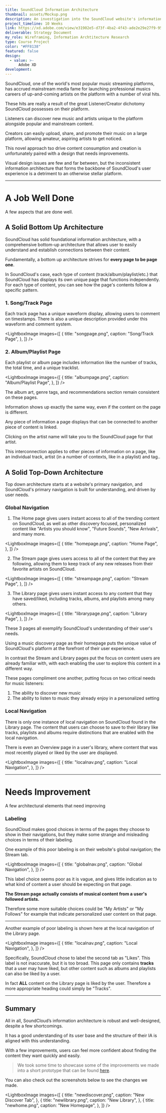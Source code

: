 ```yaml
---
title: SoundCloud Information Architecture
thumbnail: assets/Mockup.png
description: An investigation into the SoundCloud website's information architecture, it's strengths and shortcomings
project_timeline: 10 Weeks
link: https://xd.adobe.com/view/e31902e5-d73f-4ba2-4f43-ade2e29e27f9-9528/?fullscreen
deliverable: Strategy Document
my_role: Wireframing, Information Archtitecture Research
type: Course Project
color: "#FF8138"
featured: false
design: 
  - value: >-
      Adobe XD
development:
---
```


SoundCloud, one of the world's most popular music streaming platforms, has accrued mainstream media fame for launching professional musics careers of up-and-coming artists on the platform with a number of viral hits.

These hits are really a result of the great Listener/Creator dichotomy SoundCloud possesses on their platform.

Listeners can discover new music and artists unique to the platform alongside popular and mainstream content.

Creators can easily upload, share, and promote their music on a large platform, allowing amateur, aspiring artists to get noticed.

This novel approach tso drive content consumption and creation is unfortunately paired with a design that needs improvements.

Visual design issues are few and far between, but the inconsistent information architecture that forms the backbone of SoundCloud's
user experience is a detriment to an otherwise stellar platform.

---

# A Job Well Done

A few aspects that are done well.

## A Solid Bottom Up Architecture

SoundCloud has solid foundational information architecture, with a comprehensive bottom-up architecture that allows user
to easily understand and establish connections between their content.

Fundamentally, a bottom up architecture strives for **every page to be page one**.

In SoundCloud's case, each type of content (track/album/playlist/etc.) that SoundCloud has displays its own unique page that functions independently.
For each type of content, you can see how the page's contents follow a specific pattern.

### 1. Song/Track Page

Each track page has a unique waveform display, allowing users to comment on timestamps. There is also a unique description provided under this waveform and comment system.

<LightboxImage
  images={[
    {
      title: "songpage.png",
      caption: "Song/Track Page",
    },
  ]}
/>

### 2. Album/Playlist Page

Each playlist or album page includes information like the number of tracks, the total time, and a unique tracklist.

<LightboxImage
  images={[
    {
      title: "albumpage.png",
      caption: "Album/Playlist Page",
    },
  ]}
/>

The album art, genre tags, and recommendations section remain consistent on these pages.

Information shows up exactly the same way, even if the content on the page is different.

Any piece of information a page displays that can be connected to another piece of content is linked.

Clicking on the artist name will take you to the SoundCloud page for that artist.

This interconnection applies to other pieces of information on a page, like an individual track, artist (in a number of contexts, like in a playlist) and tag..

## A Solid Top-Down Architecture

Top down architecture starts at a website's primary navigation, and SoundCloud's primary navigation is built for understanding, and driven by user needs.

### Global Navigation

1. The Home page gives users instant access to all of the trending content on SoundCloud, as well as other discovery focused, personalized content like
   "Artists you should know", "Future Sounds", "New Arrivals", and many more.

<LightboxImage
  images={[
    {
      title: "homepage.png",
      caption: "Home Page",
    },
  ]}
/>

2. The Stream page gives users access to all of the content that they are following, allowing them to keep track of any new releases from their favorite artists on SoundCloud.

<LightboxImage
  images={[
    {
      title: "streampage.png",
      caption: "Stream Page",
    },
  ]}
/>

3. The Library page gives users instant access to any content that they have saved/liked, including tracks, albums, and playlists among many others.

<LightboxImage
  images={[
    {
      title: "librarypage.png",
      caption: "Library Page",
    },
  ]}
/>

These 3 pages all exemplify SoundCloud's understanding of their user's needs.

Using a music discovery page as their homepage puts the unique value of SoundCloud's platform at the forefront of their user experience.

In contrast the Stream and Library pages put the focus on content users are already familiar with, with each enabling the user to explore this content in a different way.

These pages compliment one another, putting focus on two critical needs for music listeners:

1. The ability to discover new music
2. The ability to listen to music they already enjoy in a personalized setting

### Local Navigation

There is only one instance of local navigation on SoundCloud found in the Library page. The content that users can choose to save to their library like tracks,
playlists and albums require distinctions that are enabled with the local navigation.

There is even an Overview page in a user's library, where content that was most recently played or liked by the user are displayed.

<LightboxImage
  images={[
    {
      title: "localnav.png",
      caption: "Local Navigation",
    },
  ]}
/>

---

# Needs Improvement

A few architectural elements that need improving

### Labeling

SoundCloud makes good choices in terms of the pages they choose to show in their navigations, but they make some strange and misleading choices in terms of their labeling.

One example of this poor labeling is on their website's global navigation; the Stream tab.

<LightboxImage
  images={[
    {
      title: "globalnav.png",
      caption: "Global Navigation",
    },
  ]}
/>

This label choice seems poor as it is vague, and gives little indication as to what kind of content a user should be expecting on that page.

**The Stream page actually consists of musical content from a user's followed artists.**

Therefore some more suitable choices could be "My Artists" or "My Follows" for example that indicate personalized user content on that page.

---

Another example of poor labeling is shown here at the local navigation of the Library page.

<LightboxImage
  images={[
    {
      title: "localnav.png",
      caption: "Local Navigation",
    },
  ]}
/>

Specifically, SoundCloud chose to label the second tab as "Likes". This label is not inaccurate, but it is too broad.
This page only contains **tracks** that a user may have liked, but other content such as albums and playlists can also be liked by a user.

In fact **ALL** content on the Library page is liked by the user. Therefore a more appropriate heading could simply be "Tracks".

---

## Summary

All in all, SoundCloud’s information architecture is robust and well-designed, despite a few shortcomings.

It has a good understanding of its user base and the structure of their IA is aligned with this understanding.

With a few improvements, users can feel more confident about finding the content they want quickly and easily.

> We took some time to showcase some of the improvements we made into a short prototype that can be found [here](https://xd.adobe.com/view/e31902e5-d73f-4ba2-4f43-ade2e29e27f9-9528/?fullscreen).

You can also check out the screenshots below to see the changes we made.

<LightboxImage
  images={[
    {
      title: "newdiscover.png",
      caption: "New Discover Tab",
    },
    {
      title: "newlibrary.png",
      caption: "New Library",
    },
    {
      title: "newhome.png",
      caption: "New Homepage",
    },
  ]}
/>
